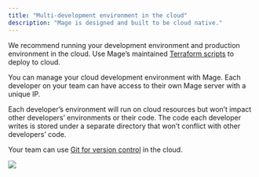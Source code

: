 ```yaml
---
title: "Multi-development environment in the cloud"
description: "Mage is designed and built to be cloud native."
---
```


We recommend running your development environment and production environment in
the cloud. Use Mage’s maintained [Terraform scripts](production/using-terraform)
to deploy to cloud.

You can manage your cloud development environment with Mage. Each developer on
your team can have access to their own Mage server with a unique IP.

Each developer’s environment will run on cloud resources but won’t impact other
developers’ environments or their code. The code each developer writes is stored
under a separate directory that won’t conflict with other developers’ code.

Your team can use
[Git for version control](/developing-in-the-cloud/setting-up-git) in the cloud.

<img src="https://github.com/mage-ai/assets/blob/main/multi-dev-cloud-env.jpg?raw=true" />
